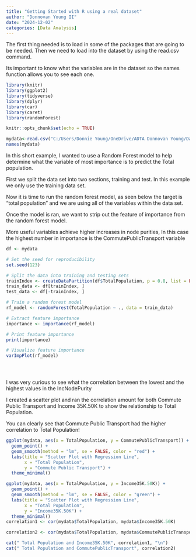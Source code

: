 ```yaml
---
title: "Getting Started with R using a real dataset"
author: "Donnovan Young II"
date: "2024-12-02"
categories: [Data Analysis]
---
```


The first thing needed is to load in some of the packages that are going to be needed. Then we need to load into the dataset by using the read.csv command.

Its important to know what the variables are in the dataset so the names function allows you to see each one.

```r
library(knitr)
library(ggplot2)
library(tidyverse)
library(dplyr)
library(car)
library(caret)
library(randomForest)

knitr::opts_chunk$set(echo = TRUE)

mydata<-read.csv("C:/Users/Donnie Young/OneDrive/ADTA Donnovan Young/Data_RLab2.csv", header= TRUE)
names(mydata)
```

In this short example, I wanted to use a Random Forest model to help determine what the variable of most importance is to predict the Total population.

First we split the data set into two sections, training and test. In this example we only use the training data set.

Now it is time to run the random forest model, as seen below the target is "total population" and we are using all of the variables within the data set.

Once the model is ran, we want to strip out the feature of importance from the random forest model.

More useful variables achieve higher increases in node purities, In this case the highest number in importance is the CommutePublicTransport variable

```r

df <- mydata

# Set the seed for reproducibility
set.seed(123)

# Split the data into training and testing sets
trainIndex <- createDataPartition(df$TotalPopulation, p = 0.8, list = FALSE)
train_data <- df[trainIndex, ]
test_data <- df[-trainIndex, ]

# Train a random forest model
rf_model <- randomForest(TotalPopulation ~ ., data = train_data)

# Extract feature importance
importance <- importance(rf_model)

# Print feature importance
print(importance)

# Visualize feature importance
varImpPlot(rf_model)





```

I was very curious to see what the correlation between the lowest and the highest values in the IncNodePurity

I created a scatter plot and ran the correlation amount for both Commute Public Transport and Income 35K.50K to show the relationship to Total Population.

You can clearly see that Commute Public Transport had the higher correlation to Total Population!

```r

ggplot(mydata, aes(x = TotalPopulation, y = CommutePublicTransport)) +
  geom_point() +
  geom_smooth(method = "lm", se = FALSE, color = "red") +
  labs(title = "Scatter Plot with Regression Line",
       x = "Total Population",
       y = "Commute Public Transport") +
  theme_minimal()

ggplot(mydata, aes(x = TotalPopulation, y = Income35K.50K)) +
  geom_point() +
  geom_smooth(method = "lm", se = FALSE, color = "green") +
  labs(title = "Scatter Plot with Regression Line",
       x = "Total Population",
       y = "Income35K.50K") +
  theme_minimal()
correlation1 <- cor(mydata$TotalPopulation, mydata$Income35K.50K)

correlation2 <- cor(mydata$TotalPopulation, mydata$CommutePublicTransport)

cat(" Total Population and Income35K.50K", correlation1, "\n")
cat(" Total Population and CommutePublicTransport", correlation2)

```
